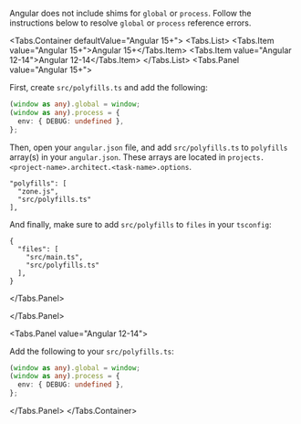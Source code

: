 
Angular does not include shims for `global` or `process`. Follow the instructions below to resolve `global` or `process` reference errors.

<Tabs.Container defaultValue="Angular 15+">
  <Tabs.List>
    <Tabs.Item value="Angular 15+">Angular 15+</Tabs.Item>
    <Tabs.Item value="Angular 12-14">Angular 12-14</Tabs.Item>
  </Tabs.List>
  <Tabs.Panel value="Angular 15+">

First, create `src/polyfills.ts` and add the following:

```ts
(window as any).global = window;
(window as any).process = {
  env: { DEBUG: undefined },
};
```

Then, open your `angular.json` file, and add `src/polyfills.ts` to `polyfills` array(s) in your `angular.json`. These  arrays are located in `projects.<project-name>.architect.<task-name>.options`.

```json{3}
"polyfills": [
  "zone.js",
  "src/polyfills.ts"
],
```

And finally, make sure to add `src/polyfills` to `files` in your `tsconfig`:

```json{4}
{
  "files": [
    "src/main.ts",
    "src/polyfills.ts"
  ],
}
```
</Tabs.Panel>

  </Tabs.Panel>

  <Tabs.Panel value="Angular 12-14">

Add the following to your `src/polyfills.ts`:

```ts
(window as any).global = window;
(window as any).process = {
  env: { DEBUG: undefined },
};
```

  </Tabs.Panel>
</Tabs.Container>
